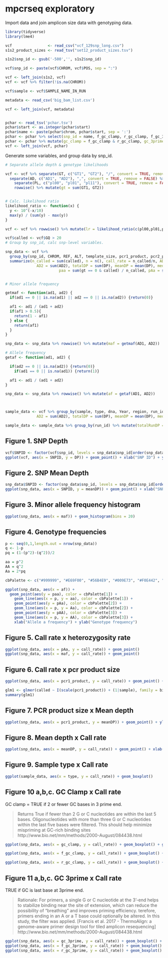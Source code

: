 # mpcrseq exploratory

Import data and join amplicon size data with genotyping data.

```r
library(tidyverse)
library(lme4)

vcf	               <- read_csv("vcf_129snp_long.csv")
s1s2_product_sizes <- read_tsv("set12_product_sizes.tsv")

s1s2$snp_id <- gsub('-500','', s1s2$snp_id)

vcf$snp_id <- paste(vcf$CHROM, vcf$POS, sep = ":")

vcf <- left_join(s1s2, vcf)
vcf <- vcf %>% filter(!is.na(CHROM))

vcf$sample <- vcf$SAMPLE_NAME_IN_RUN

metadata <- read_csv('big_bam_list.csv')

vcf <- left_join(vcf, metadata)


pchar <- read_tsv('pchar.tsv')
pchar$start <- as.integer(pchar$start)
pchar$name <- paste(pchar$chrom, pchar$start, sep = ':')
pchar <- pchar %>% select(snp_id = name, f_gc_clamp, r_gc_clamp, f_gc_3prime, r_gc_3prime, f_seq, r_seq) %>% distinct()
pchar <- pchar %>% mutate(gc_clamp = f_gc_clamp & r_gc_clamp, gc_3prime = f_gc_3prime, r_gc_3prime)
vcf <- left_join(vcf, pchar)

```


Generate some variables, and group data by snp_id.

```r
# Separate allele depth & genotype likelihoods

vcf <- vcf %>% separate(GT, c("GT1", "GT2"), "/", convert = TRUE, remove = FALSE) %>%
  separate(AD, c("AD1", "AD2"), ",", convert = TRUE, remove = FALSE) %>%
	separate(PL, c("pl00", "pl01", "pl11"), convert = TRUE, remove = FALSE) %>%
	rowwise() %>% mutate(gt = sum(GT1, GT2))


# Calc. likelihood ratio
likelihood_ratio <- function(x) {
  y <- 10^(-x/10)
  max(y) / (sum(y) - max(y))
}

vcf <- vcf %>% rowwise() %>% mutate(lr = likelihood_ratio(c(pl00,pl01,pl11)))

vcf$called <- vcf$GQ > 20
# Group by snp_id, calc snp-level variables.

snp_data <- vcf %>% 
  group_by(snp_id, CHROM, REF, ALT, template_size, pcr1_product, pcr2_product, gc_clamp, gc_3prime, f_gc_clamp, r_gc_clamp, f_gc_3prime, r_gc_3prime) %>% 
  summarize(n_called = sum(called), n = n(), call_rate = n_called/n, AD1 = sum(AD1),
	          AD2 = sum(AD2), totalDP = sum(DP), meanDP = mean(DP), medianDP = median(DP),
						paa = sum(gt == 0 & called) / n_called, pAa = sum(gt == 1 & called) /  n_called, pAA = sum(gt == 2 & called) /  n_called)


# Minor allele frequency

getmaf <- function(ad1, ad2) {
  if(ad1 == 0 || is.na(ad1) || ad2 == 0 || is.na(ad2)) {return(0)}

  af1 <- ad1 / (ad1 + ad2)
  if(af1 > 0.5){
    return(1 - af1)
  } else {
    return(af1)
  }
}

snp_data <- snp_data %>% rowwise() %>% mutate(maf = getmaf(AD1, AD2))

# Allele frequency
getaf <- function(ad1, ad2) {

  if(ad2 == 0 || is.na(ad2)) {return(0)}
	if(ad1 == 0 || is.na(ad1)) {return(1)}

  af1 <- ad1 / (ad1 + ad2)
}

snp_data <- snp_data %>% rowwise() %>% mutate(af = getaf(AD1, AD2))



sample_data <- vcf %>% group_by(sample, type, dna, Year, region, run_id) %>% summarise(n_called = sum(called), n = n(), call_rate = n_called/n, AD1 = sum(AD1),
	          AD2 = sum(AD2), totalDP = sum(DP), meanDP = mean(DP), medianDP = median(DP))

sample_data <- sample_data %>% group_by(run_id) %>% mutate(totalRunDP = sum(totalDP)) %>% mutate(scaledDP = totalDP / totalRunDP)


```

## Figure 1. SNP Depth


```r
vcf$SNPID <- factor(vcf$snp_id, levels = snp_data$snp_id[order(snp_data$meanDP)])
ggplot(vcf, aes(x = SNPID, y = DP)) + geom_point() + xlab("SNP ID") + ylab("Depth") + theme(axis.text.x = element_text(angle = 90, hjust = 1))

```

## Figure 2. SNP Mean Depth

```r
snp_data$SNPID <- factor(snp_data$snp_id, levels = snp_data$snp_id[order(snp_data$meanDP)])
ggplot(snp_data, aes(x = SNPID, y = meanDP)) + geom_point() + xlab("SNP ID") + ylab("Mean Depth") + theme(axis.text.x = element_text(angle = 90, hjust = 1))


```

## Figure 3. Minor allele frequency histogram

```r
ggplot(snp_data, aes(x = maf)) + geom_histogram(bins = 20)

```

## Figure 4. Genotype frequencies

```r


p <- seq(0,1,length.out = nrow(snp_data))
q <- 1-p
pq = (1-(p^2)-(q^2))/2

aa = p^2
AA = q^2
Aa = 2*pq

cbPalette <- c("#999999", "#E69F00", "#56B4E9", "#009E73", "#F0E442", "#0072B2", "#D55E00", "#CC79A7")

ggplot(snp_data, aes(x = af)) + 
  geom_point(aes(y = paa), color = cbPalette[1]) + 
	geom_line(aes(x = p, y = aa), color = cbPalette[1]) +
	geom_point(aes(y = pAa), color = cbPalette[2]) + 
	geom_line(aes(x = p, y = Aa), color = cbPalette[2]) +
	geom_point(aes(y = pAA), color = cbPalette[3]) + 
	geom_line(aes(x = p, y = AA), color = cbPalette[3]) +
	xlab("Allele a frequency") + ylab("Genotype frequency")

```

## Figure 5. Call rate x heterozygosity rate

```r
ggplot(snp_data, aes(x = pAa, y = call_rate)) + geom_point()
ggplot(snp_data, aes(x = maf, y = call_rate)) + geom_point()

```

## Figure 6. Call rate x pcr product size

```r
ggplot(snp_data, aes(x = pcr1_product, y = call_rate)) + geom_point() + geom_smooth(method = "lm") + xlab("PCR 1 product size") + ylab("Call rate")

glm1 <- glmer(called ~ I(scale(pcr1_product)) + (1|sample), family = binomial, data = vcf)
summary(glm1)

```


## Figure 7. PCR product size x Mean depth

```r
ggplot(snp_data, aes(x = pcr1_product, y = meanDP)) + geom_point() + ylab("Mean depth") + xlab("PCR 1 product size")

```


## Figure 8. Mean depth x Call rate

```r
ggplot(snp_data, aes(x = meanDP, y = call_rate)) + geom_point() + xlab("Mean depth") + ylab("Call rate")

```


## Figure 9. Sample type x Call rate

```r

ggplot(sample_data, aes(x = type, y = call_rate)) + geom_boxplot()

```


## Figure 10 a,b,c. GC Clamp x Call rate

GC clamp = TRUE if 2 or fewer GC bases in 3 prime end.


>    Returns True if fewer than 2 G or C nucleotides are within the last 5 bases.
>    Oligonucleotides with more than three G or C nucleotides within the last  five bases were  filtered.  This should help minimize mispriming at GC-rich binding sites
>    http://www.bio.net/mm/methods/2000-August/084438.html


```r
ggplot(snp_data, aes(x = gc_clamp, y = call_rate)) + geom_boxplot() + ggtitle("GC Clamp")

ggplot(snp_data, aes(x = f_gc_clamp, y = call_rate)) + geom_boxplot() + ggtitle("Forward GC Clamp")

ggplot(snp_data, aes(x = r_gc_clamp, y = call_rate)) + geom_boxplot() + ggtitle("Reverse GC Clamp")

```


## Figure 11 a,b,c. GC 3prime x Call rate

TRUE if GC is last base at 3prime end.

>    Rationale:
>    For primers, a single G or C nucleotide at the 3'-end helps to stabilize
>    binding near the site of extension, which can reduce the possibility of
>    "breathing" and improves priming efficiency.  terefore, primers ending
>    in an A or a T base could optionally be  altered. In this study, the 
>    filter was applied. [Francis et al. 2017 - ThermoAlign: a genome-aware
>    primer design tool for tiled amplicon resequencing]
>    http://www.bio.net/mm/methods/2000-August/084438.html


```r

ggplot(snp_data, aes(x = gc_3prime, y = call_rate)) + geom_boxplot() + ggtitle("GC 3prime")
ggplot(snp_data, aes(x = f_gc_3prime, y = call_rate)) + geom_boxplot() + ggtitle("Forward GC 3prime")
ggplot(snp_data, aes(x = r_gc_3prime, y = call_rate)) + geom_boxplot() + ggtitle("Reverse GC 3prime")


```



